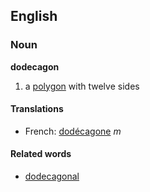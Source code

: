 ==English==
===Noun===
'''dodecagon'''

#a [[polygon]] with twelve sides

====Translations====
*French: [[dodécagone]] ''m''

====Related words====
*[[dodecagonal]]